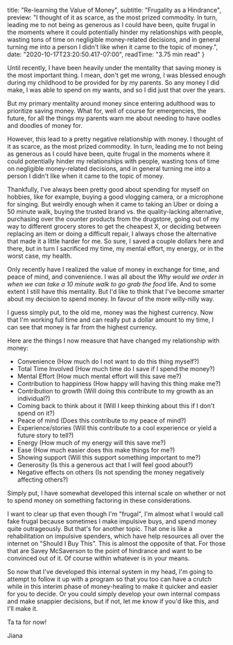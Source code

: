 
  title: "Re-learning the Value of Money",
  subtitle: "Frugality as a Hindrance",
  preview: "I thought of it as scarce, as the most prized commodity. In turn, leading me to not being as generous as I could have been, quite frugal in the moments where it could potentially hinder my relationships with people, wasting tons of time on negligible money-related decisions, and in general turning me into a person I didn't like when it came to the topic of money.",
  date: "2020-10-17T23:20:50.417-07:00",
  readTime: "3.75 min read"
}


<div className={styles.postContent}>
  <p><span className={styles.lead}>U</span>ntil recently, I have been heavily under the mentality that saving money is the most important thing. I mean, don&#39;t get me wrong, I was blessed enough during my childhood to be provided for by my parents. So any money I did make, I was able to spend on my wants, and so I did just that over the years.</p>
  <p>But my primary mentality around money since entering adulthood was to prioritize saving money. What for, well of course for emergencies, the future, for all the things my parents warn me about needing to have oodles and doodles of money for. </p>
  <p>However, this lead to a pretty negative relationship with money. I thought of it as scarce, as the most prized commodity. In turn, leading me to not being as generous as I could have been, quite frugal in the moments where it could  potentially hinder my relationships with people, wasting tons of time on negligible money-related decisions, and in general turning me into a person I didn&#39;t like when it came to the topic of money.</p>
  <p>Thankfully, I&#39;ve always been pretty good about spending for myself on hobbies, like for example, buying a good vlogging camera, or a microphone for singing. But weirdly enough when it came to taking an Uber or doing a 50 minute walk, buying the trusted brand vs. the quality-lacking alternative, purchasing over the counter products from the drugstore, going out of my way to different grocery stores to get the cheapest X, or deciding between replacing an item or doing a difficult repair, I always chose the alternative that made it a little harder for me. So sure, I saved a couple dollars here and there, but in turn I sacrificed my time, my mental effort, my energy, or in the worst case, my health.</p>
  <p>Only recently have I realized the value of money in exchange for time, and peace of mind, and convenience. I was all about the <em>Why would we order in when we can take a 10 minute walk to go grab the food</em> life. And to some extent I still have this mentality. But I&#39;d like to think that I&#39;ve become smarter about my decision to spend money. In favour of the more willy-nilly way.</p>
  <p>I guess simply put, to the old me, money was the highest currency. Now that I&#39;m working full time and can really put a dollar amount to my time, I can see that money is far from the highest currency.</p>
  <p>Here are the things I now measure that have changed my relationship with money:</p>
  <ul>
    <li>Convenience (How much do I not want to do this thing myself?)</li>
    <li>Total Time Involved (How much time do I save if I spend the money?)</li>
    <li>Mental Effort (How much mental effort will this save me?)</li>
    <li>Contribution to happiness (How happy will having this thing make me?)</li>
    <li>Contribution to growth (Will doing this contribute to my growth as an individual?)</li>
    <li>Coming back to think about it (Will I keep thinking about this if I don&#39;t spend on it?)</li>
    <li>Peace of mind (Does this contribute to my peace of mind?)</li>
    <li>Experience/stories (Will this contribute to a cool experience or yield a future story to tell?)</li>
    <li>Energy (How much of my energy will this save me?)</li>
    <li>Ease (How much easier does this make things for me?)</li>
    <li>Showing support (Will this support something important to me?)</li>
    <li>Generosity (Is this a generous act that I will feel good about?)</li>
    <li>Negative effects on others (Is not spending the money negatively affecting others?)</li>
  </ul>
  <p>Simply put, I have somewhat developed this internal scale on whether or not to spend money on something factoring in these considerations. </p>
  <p>I want to clear up that even though I&#39;m &quot;frugal&quot;, I&#39;m almost what I would call fake frugal because sometimes I make impulsive buys, and spend money quite outrageously. But that&#39;s for another topic. That one is like a rehabilitation on impulsive spenders, which have help resources all over the internet on &quot;Should I Buy This&quot;. This is almost the opposite of that. For those that are Savey McSaverson to the point of hindrance and want to be convinced out of it. Of course within whatever is in your means.</p>
  <p>So now that I&#39;ve developed this internal system in my head, I&#39;m going to attempt to follow it up with a program so that you too can have a crutch while in this interim phase of money-healing to make it quicker and easier for you to decide. Or you could simply develop your own internal compass and make snappier decisions, but if not, let me know if you&#39;d like this, and I&#39;ll make it.</p>
  <p>Ta ta for now!</p>
  <p>Jiana</p>
</div>
